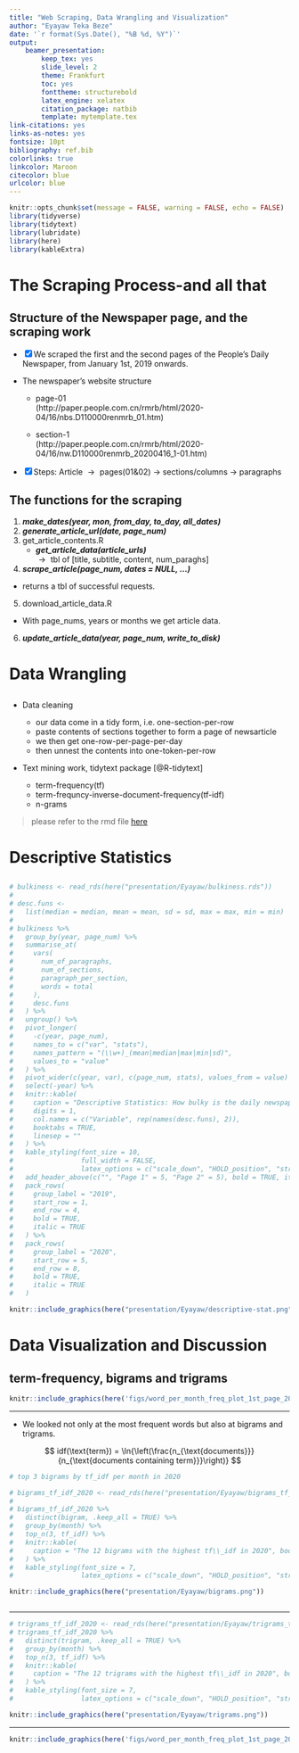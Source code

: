 ```yaml
---
title: "Web Scraping, Data Wrangling and Visualization"
author: "Eyayaw Teka Beze"
date: '`r format(Sys.Date(), "%B %d, %Y")`'
output:
    beamer_presentation:
        keep_tex: yes
        slide_level: 2
        theme: Frankfurt
        toc: yes
        fonttheme: structurebold
        latex_engine: xelatex
        citation_package: natbib
        template: mytemplate.tex
link-citations: yes
links-as-notes: yes
fontsize: 10pt
bibliography: ref.bib
colorlinks: true
linkcolor: Maroon
citecolor: blue
urlcolor: blue
---
```



```r
knitr::opts_chunk$set(message = FALSE, warning = FALSE, echo = FALSE)
library(tidyverse)
library(tidytext)
library(lubridate)
library(here)
library(kableExtra)

```

# The Scraping Process-and all that

## Structure of the Newspaper page, and the scraping work 

- [x] We scraped the first and the second pages of the People's Daily Newspaper, from January 1st, 2019 onwards.

- The newspaper's website structure 

    - page-01  
        (http://paper.people.com.cn/rmrb/html/2020-04/16/nbs.D110000renmrb_01.htm)  

    - section-1  
        (http://paper.people.com.cn/rmrb/html/2020-04/16/nw.D110000renmrb_20200416_1-01.htm)   

- [x] Steps: Article $\rightarrow{}$ pages(01&02) $\rightarrow$ sections/columns $\rightarrow$ paragraphs

## The functions for the scraping  

1. _**make_dates(year, mon, from_day, to_day, all_dates)**_
2. _**generate_article_url(date, page_num)**_
3. get_article_contents.R
    -  _**get_article_data(article_urls)**_     
        $\rightarrow{}$ tbl of [title, subtitle, content, num_paraghs]
4. _**scrape_article(page_num, dates = NULL, ...)**_
  - returns a tbl of successful requests. 
5. download_article_data.R
  - With page_nums, years or months we get article data.  
6. _**update_article_data(year, page_num, write_to_disk)**_


# Data Wrangling

##
- Data cleaning
  - our data come in a tidy form, i.e. one-section-per-row
  - paste contents of sections together to form a page of newsarticle
  - we then get one-row-per-page-per-day
  - then unnest the contents into one-token-per-row
  
- Text mining work, tidytext package [@R-tidytext]
  
  * term-frequency(tf)
  * term-frequncy-inverse-document-frequency(tf-idf)
  * n-grams  
 
> please refer to the rmd file [here](https://github.com/Npaffen/Advanced_R_Project/blob/master/analysis/text_analysis.Rmd)


# Descriptive Statistics

##

```r
# bulkiness <- read_rds(here("presentation/Eyayaw/bulkiness.rds"))
# 
# desc.funs <-
#   list(median = median, mean = mean, sd = sd, max = max, min = min)
# 
# bulkiness %>%
#   group_by(year, page_num) %>%
#   summarise_at(
#     vars(
#       num_of_paragraphs,
#       num_of_sections,
#       paragraph_per_section,
#       words = total
#     ),
#     desc.funs
#   ) %>%
#   ungroup() %>%
#   pivot_longer(
#     -c(year, page_num),
#     names_to = c("var", "stats"),
#     names_pattern = "(\\w+)_(mean|median|max|min|sd)",
#     values_to = "value"
#   ) %>%
#   pivot_wider(c(year, var), c(page_num, stats), values_from = value) %>%
#   select(-year) %>%
#   knitr::kable(
#     caption = "Descriptive Statistics: How bulky is the daily newspaper?",
#     digits = 1,
#     col.names = c("Variable", rep(names(desc.funs), 2)),
#     booktabs = TRUE,
#     linesep = ""
#   ) %>%
#   kable_styling(font_size = 10, 
#                 full_width = FALSE, 
#                 latex_options = c("scale_down", "HOLD_position", "striped")) %>%
#   add_header_above(c("", "Page 1" = 5, "Page 2" = 5), bold = TRUE, italic = TRUE, line = TRUE) %>%
#   pack_rows(
#     group_label = "2019",
#     start_row = 1,
#     end_row = 4,
#     bold = TRUE,
#     italic = TRUE
#   ) %>%
#   pack_rows(
#     group_label = "2020",
#     start_row = 5,
#     end_row = 8,
#     bold = TRUE,
#     italic = TRUE
#   )

knitr::include_graphics(here("presentation/Eyayaw/descriptive-stat.png"))

```




# Data Visualization and Discussion

## term-frequency, bigrams and trigrams


```r
knitr::include_graphics(here('figs/word_per_month_freq_plot_1st_page_2020.pdf'))


```

---


+ We looked not only at the most frequent words but also at bigrams and trigrams.

$$
idf(\text{term}) = \ln{\left(\frac{n_{\text{documents}}}{n_{\text{documents containing term}}}\right)}
$$

```r
# top 3 bigrams by tf_idf per month in 2020

# bigrams_tf_idf_2020 <- read_rds(here("presentation/Eyayaw/bigrams_tf_idf_2020.rds"))
# 
# bigrams_tf_idf_2020 %>%
#   distinct(bigram, .keep_all = TRUE) %>%
#   group_by(month) %>%
#   top_n(3, tf_idf) %>%
#   knitr::kable(
#     caption = "The 12 bigrams with the highest tf\\_idf in 2020", booktabs = TRUE
#   ) %>%
#   kable_styling(font_size = 7,
#                 latex_options = c("scale_down", "HOLD_position", "striped"))

knitr::include_graphics(here("presentation/Eyayaw/bigrams.png"))



```


---

```r

# trigrams_tf_idf_2020 <- read_rds(here("presentation/Eyayaw/trigrams_tf_idf_2020.rds"))
# trigrams_tf_idf_2020 %>%
#   distinct(trigram, .keep_all = TRUE) %>%
#   group_by(month) %>%
#   top_n(3, tf_idf) %>%
#   knitr::kable(
#     caption = "The 12 trigrams with the highest tf\\_idf in 2020", booktabs = TRUE
#   ) %>%
#   kable_styling(font_size = 7,
#                 latex_options = c("scale_down", "HOLD_position", "striped"))

knitr::include_graphics(here("presentation/Eyayaw/trigrams.png"))
```

--- 

```r
knitr::include_graphics(here('figs/word_per_month_freq_plot_1st_page_2019.pdf'))
```


\nocite{R-kableExtra}
\nocite{R-tidyverse}
\nocite{R-lubridate}
